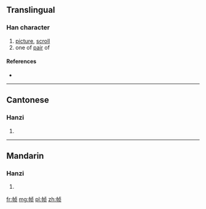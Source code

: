 {{also|幀}}
==Translingual==

===Han character===
{{Han char|rn=50|rad=巾|as=06|sn=9|four=|canj=中月卜月人 (LBYBO)|ids=⿰[[巾]][[贞]]}}

# [[picture]], [[scroll]]
# one of [[pair]] of

====References====
* {{Han ref|kx=0331.191|hdz=10736.180|uh=5E27|ud=24103}}

----

==Cantonese==

===Hanzi===
{{yue-hanzi|jyut=[[zing3]]|y=jing3|tra=幀}}

# {{defn|lang=yue|sort=巾06}}

----

==Mandarin==

===Hanzi===
{{cmn-hanzi|tra=幀|pin=[[zhèng]] ([[zheng4]])|wg=cheng<sup>4</sup>}}

# {{defn|lang=cmn|sort=巾06}}

[[fr:帧]]
[[mg:帧]]
[[pl:帧]]
[[zh:帧]]